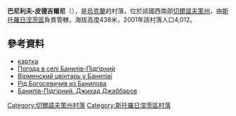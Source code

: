 {{coord|48|6|36|N|25|29|34|E|scale:100000|display=title}}

'''巴尼利夫-皮德吉爾尼'''（{{lang-uk|Банилів-Підгірний}}），是[[烏克蘭|烏克蘭]]的村落，位於該國西南部[[切爾諾夫策州|切爾諾夫策州]]，由[[斯托羅日涅茨區|斯托羅日涅茨區]]負責管轄，海拔高度438米，2001年該村落人口4,012。

==參考資料==
*[http://gska2.rada.gov.ua/pls/z7502/A005?rdat1=12.06.2009&rf7571=39353 картка]{{dead link|date=2017年12月 |bot=InternetArchiveBot |fix-attempted=yes }}
* [http://weather.in.ua/ua/chernovickaja/632 Погода в селі Банилів-Підгірний] {{Wayback|url=http://weather.in.ua/ua/chernovickaja/632 |date=20160426053913 }}
* [https://web.archive.org/web/20100419043814/http://chernivtsimemory.net/czerniowce/aktualnosci/11 Вірменский цвінтарь у Баниліві]
* [http://www.bohosiewicz.pl/art.php?art=genealogia.html Рід Богосевичив из Банилова] {{Wayback|url=http://www.bohosiewicz.pl/art.php?art=genealogia.html |date=20160304075713 }}
* [http://tutbuv.com/?p=2948 Банилів-Підгірний. Джихад Джаббаров] {{Wayback|url=http://tutbuv.com/?p=2948 |date=20160512001736 }}

{{DEFAULTSORT:Банилів-Підгірний}}
[[Category:切爾諾夫策州村落|Category:切爾諾夫策州村落]]
[[Category:斯托羅日涅茨區村落|Category:斯托羅日涅茨區村落]]


{{Chernivtsi-geo-stub}}